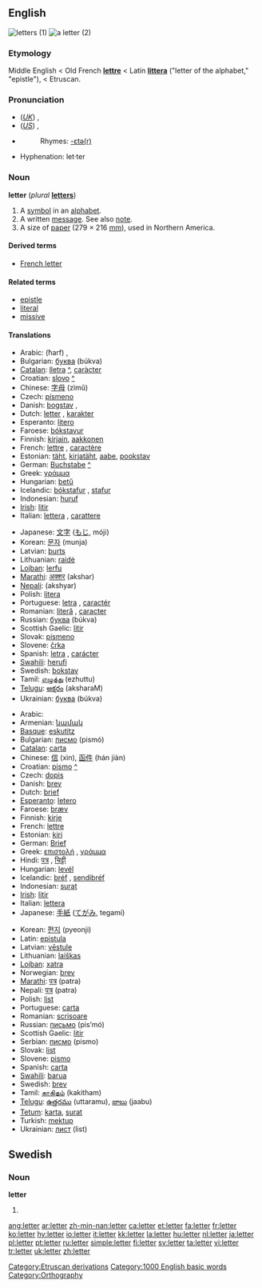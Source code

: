 ==English==
[[Image:Cursive.png|thumb|letters (1)]]
[[Image:LeibnizBrief1.jpg|thumb|a letter (2)]]

{{rank|alone|body|point|346|letter|become|became|second}}

===Etymology===
Middle English < Old French '''[[lettre]]''' < Latin '''[[littera]]''' ("letter of the alphabet," "epistle"), < Etruscan.

===Pronunciation===
*(''[[Received Pronunciation|UK]]'') {{IPA|/ˈlɛtə/}}, {{SAMPA|/"lEt@/}}
*(''[[General American|US]]'') {{IPA|/ˈlɛtɚ/}}, {{SAMPA|/"lEt@`/}}
*{{audio|en-us-letter.ogg|Audio (US)}}
*:Rhymes: [[Rhymes:English:-ɛtə(r)|-ɛtə(r)]]
*Hyphenation: let·ter

===Noun===
'''letter'''  (''plural'' '''[[letters]]''')
# A [[symbol]] in an [[alphabet]].
# A written [[message]]. See also [[note]].
# A size of [[paper]] (279 × 216 [[millimetre|mm]]), used in Northern America.

====Derived terms====
*[[French letter]]

====Related terms====
*[[epistle]]
*[[literal]]
*[[missive]]

====Translations====
{{trans-top|letter of the alphabet}}
*Arabic: {{ARchar|[[حرف|حَرْف]]}} (ħarf) {{m}}, {{ARchar|[[حروف|حُرُوف]]}} {{IPAchar|(ħurúːf)}} {{p}}
*Bulgarian: [[буква]] (búkva) {{f}}
*[[Catalan]]: [[lletra]] {{f}} [[:ca:lletra|^]], [[caràcter]]
*Croatian: [[slovo#Croatian|slovo]] {{n}} [[:hr:slovo|^]]
*Chinese: [[字母]] (zìmǔ)
*Czech: [[písmeno]] {{n}}
*Danish: [[bogstav]] {{n}}, {{c}}
*Dutch: [[letter#Dutch|letter]] {{f}}, [[karakter]] {{n}}
*Esperanto: [[litero]]
*Faroese: [[bókstavur]] {{m}}
*Finnish: [[kirjain]], [[aakkonen]]
*French: [[lettre]] {{f}}, [[caractère]] {{m}}
*Estonian: [[täht]], [[kirjatäht]], [[aabe]], [[pookstav]]
*German: [[Buchstabe]] [[:de:Buchstabe|^]] {{m}}
*Greek: [[γράμμα]] {{IPAchar|[ˈɣrama]}} {{n}}
*Hungarian: [[betű]]
*Icelandic: [[bókstafur]] {{m}}, [[stafur]] {{m}}
*Indonesian: [[huruf]]
*[[Irish]]: [[litir]] {{f}}
*Italian: [[lettera]] {{f}}, [[carattere]] {{m}}
{{trans-mid}}
*Japanese: [[文字]] ([[もじ]], móji)
*Korean: [[문자]] (munja)
*Latvian: [[burts]] {{m}}
*Lithuanian: [[raidė]] {{f}}
*[[Lojban]]: [[lerfu]]
*[[Marathi]]: [[अक्शर]] (akshar)
*[[Nepali]]: (akshyar)
*Polish: [[litera]] {{f}}
*Portuguese: [[letra]] {{f}}, [[caractér]] {{m}}
*Romanian: [[literă]] {{f}}, [[caracter]] {{n}}
*Russian: [[буква]] (búkva) {{f}}
*Scottish Gaelic: [[litir]] {{f}}
*Slovak: [[písmeno]] {{n}}
*Slovene: [[črka]] {{f}}
*Spanish: [[letra]] {{f}}, [[carácter]] {{m}}
*[[Swahili]]: [[herufi]]
*Swedish: [[bokstav]]
*Tamil: [[எழுத்து]] (ezhuttu)
*[[Telugu]]: [[అక్షరం]] (aksharaM)
*Ukrainian: [[буква]] (búkva) {{f}}
{{trans-bottom}}

{{trans-top|written message}}
*Arabic: {{ARchar|[[رسالة|رِسَالَة]]}} {{IPAchar|(risáːla)}} {{f}}
* Armenian: [[նամակ]]
*[[Basque]]: [[eskutitz]]
*Bulgarian: [[писмо]] (pismó) {{n}}
*[[Catalan]]: [[carta]] {{f}}
*Chinese: [[信]] (xìn), [[函件]] (hán jiàn)
*Croatian: [[pismo#Croatian|pismo]] {{n}} [[:hr:pismo|^]]
*Czech: [[dopis]] {{m}}
*Danish: [[brev]] {{n}}
*Dutch: [[brief]] {{m}}
*[[Esperanto]]: [[letero]]
*Faroese: [[bræv]] {{n}}
*Finnish: [[kirje]]
*French: [[lettre]] {{f}}
*Estonian: [[kiri]]
*German: [[Brief]] {{m}}
*Greek: [[επιστολή]] {{IPAchar|[e̞ˌpisto̞ˈli]}} {{f}}, [[γράμμα]] {{IPAchar|[ˈɣrama]}} {{n}}
*Hindi: [[पत्र]] {{m}}, [[चिट्टी]] {{f}}
*Hungarian: [[levél]]
*Icelandic: [[bréf]] {{n}}, [[sendibréf]] {{n}}
*Indonesian: [[surat]]
*[[Irish]]: [[litir]] {{f}}
*Italian: [[lettera]] {{f}}
*Japanese: [[手紙]] ([[てがみ]], tegamí)
{{trans-mid}}
*Korean: [[편지]] (pyeonji)
*Latin: [[epistula]] {{f}}
*Latvian: [[vēstule]] {{f}}
*Lithuanian: [[laiškas]] {{m}}
*[[Lojban]]: [[xatra]]
*Norwegian: [[brev]]
*[[Marathi]]: [[पत्र]] (patra)
*Nepali: [[पत्र]] (patra)
*Polish: [[list]] {{m}}
*Portuguese: [[carta]] {{f}}
*Romanian: [[scrisoare]] {{f}}
*Russian: [[письмо]] (pis’mó) {{n}}
*Scottish Gaelic: [[litir]] {{f}}
*Serbian: [[писмо]] (pismo) {{n}}
*Slovak: [[list]] {{m}}
*Slovene: [[pismo]] {{n}}
*Spanish: [[carta]] {{f}}
*[[Swahili]]: [[barua]]
*Swedish: [[brev]]
*Tamil: [[காகிதம்]] (kakitham)
*[[Telugu]]: [[ఉత్తరము]] (uttaramu), [[జాబు]] (jaabu) 
*[[Tetum]]: [[karta]], [[surat]] 
*Turkish: [[mektup]]
*Ukrainian: [[лист]] (list) {{m}}
{{trans-bottom}}

[[Category:Etruscan derivations]]
[[Category:1000 English basic words]]
[[Category:Orthography]]

==Swedish==
===Noun===
'''letter'''

#{{sv-noun-form-indef-pl|lett}}

[[ang:letter]]
[[ar:letter]]
[[zh-min-nan:letter]]
[[ca:letter]]
[[et:letter]]
[[fa:letter]]
[[fr:letter]]
[[ko:letter]]
[[hy:letter]]
[[io:letter]]
[[it:letter]]
[[kk:letter]]
[[la:letter]]
[[hu:letter]]
[[nl:letter]]
[[ja:letter]]
[[pl:letter]]
[[pt:letter]]
[[ru:letter]]
[[simple:letter]]
[[fi:letter]]
[[sv:letter]]
[[ta:letter]]
[[vi:letter]]
[[tr:letter]]
[[uk:letter]]
[[zh:letter]]